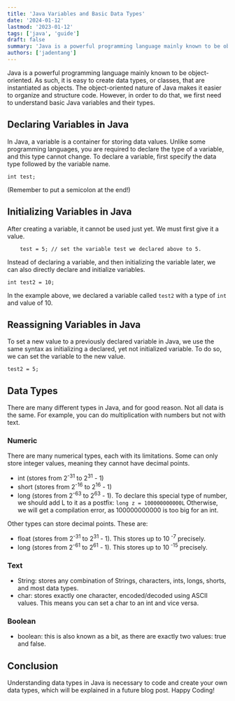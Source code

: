 ```yaml
---
title: 'Java Variables and Basic Data Types'
date: '2024-01-12'
lastmod: '2023-01-12'
tags: ['java', 'guide']
draft: false
summary: 'Java is a powerful programming language mainly known to be object-oriented. As such, it is easy to create data types, or classes, that are instantiated as objects.'
authors: ['jadentang']
---
```


Java is a powerful programming language mainly known to be object-oriented. As such, it is easy to create data types, or classes, that are instantiated as objects. The object-oriented nature of Java makes it easier to organize and structure code. However, in order to do that, we first need to understand basic Java variables and their types.

## Declaring Variables in Java

In Java, a variable is a container for storing data values. Unlike some programming languages, you are required to declare the type of a variable, and this type cannot change. To declare a variable, first specify the data type followed by the variable name.

```
int test;
```

(Remember to put a semicolon at the end!)

## Initializing Variables in Java

After creating a variable, it cannot be used just yet. We must first give it a value.

```
    test = 5; // set the variable test we declared above to 5.
```

Instead of declaring a variable, and then initializing the variable later, we can also directly declare and initialize variables.

```
int test2 = 10;
```

In the example above, we declared a variable called `test2` with a type of `int` and value of 10.

## Reassigning Variables in Java

To set a new value to a previously declared variable in Java, we use the same syntax as initializing a declared, yet not initialized variable. To do so, we can set the variable to the new value.

```
test2 = 5;
```

## Data Types

There are many different types in Java, and for good reason. Not all data is the same. For example, you can do multiplication with numbers but not with text.

### Numeric

There are many numerical types, each with its limitations. Some can only store integer values, meaning they cannot have decimal points.

- int (stores from 2<sup>-31</sup> to 2<sup>31</sup> - 1)
- short (stores from 2<sup>-16</sup> to 2<sup>16</sup> - 1)
- long (stores from 2<sup>-63</sup> to 2<sup>63</sup> - 1). To declare this special type of number, we should add L to it as a postfix: `long z = 100000000000L` Otherwise, we will get a compilation error, as 100000000000 is too big for an int.

Other types can store decimal points. These are:

- float (stores from 2<sup>-31</sup> to 2<sup>31</sup> - 1). This stores up to 10<sup> -7</sup> precisely.
- long (stores from 2<sup>-61</sup> to 2<sup>61</sup> - 1). This stores up to 10<sup> -15</sup> precisely.

### Text

- String: stores any combination of Strings, characters, ints, longs, shorts, and most data types.
- char: stores exactly one character, encoded/decoded using ASCII values. This means you can set a char to an int and vice versa.

### Boolean

- boolean: this is also known as a bit, as there are exactly two values: true and false.

## Conclusion

Understanding data types in Java is necessary to code and create your own data types, which will be explained in a future blog post. Happy Coding!
